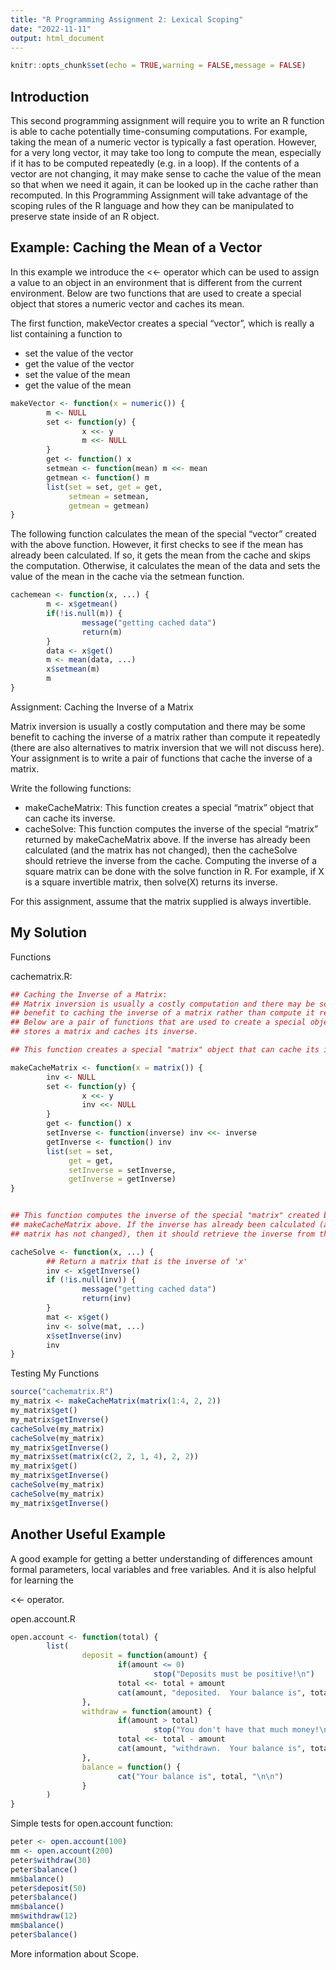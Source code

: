 ```yaml
---
title: "R Programming Assignment 2: Lexical Scoping"
date: "2022-11-11"
output: html_document
---
```


```r
knitr::opts_chunk$set(echo = TRUE,warning = FALSE,message = FALSE)
```


## Introduction

This second programming assignment will require you to write an R function is able to cache potentially time-consuming computations. For example, taking the mean of a numeric vector is typically a fast operation. However, for a very long vector, it may take too long to compute the mean, especially if it has to be computed repeatedly (e.g. in a loop). If the contents of a vector are not changing, it may make sense to cache the value of the mean so that when we need it again, it can be looked up in the cache rather than recomputed. In this Programming Assignment will take advantage of the scoping rules of the R language and how they can be manipulated to preserve state inside of an R object.

## Example: Caching the Mean of a Vector



In this example we introduce the <<- operator which can be used to assign a value to an object in an environment that is different from the current environment. Below are two functions that are used to create a special object that stores a numeric vector and caches its mean.

The first function, makeVector creates a special “vector”, which is really a list containing a function to

- set the value of the vector
-  get the value of the vector
-  set the value of the mean
- get the value of the mean

```r
makeVector <- function(x = numeric()) {
        m <- NULL
        set <- function(y) {
                x <<- y
                m <<- NULL
        }
        get <- function() x
        setmean <- function(mean) m <<- mean
        getmean <- function() m
        list(set = set, get = get,
             setmean = setmean,
             getmean = getmean)
}
```



The following function calculates the mean of the special “vector” created with the above function. However, it first checks to see if the mean has already been calculated. If so, it gets the mean from the cache and skips the computation. Otherwise, it calculates the mean of the data and sets the value of the mean in the cache via the setmean function.



```r
cachemean <- function(x, ...) {
        m <- x$getmean()
        if(!is.null(m)) {
                message("getting cached data")
                return(m)
        }
        data <- x$get()
        m <- mean(data, ...)
        x$setmean(m)
        m
}
```


Assignment: Caching the Inverse of a Matrix


Matrix inversion is usually a costly computation and there may be some benefit to caching the inverse of a matrix rather than compute it repeatedly (there are also alternatives to matrix inversion that we will not discuss here). Your assignment is to write a pair of functions that cache the inverse of a matrix.

Write the following functions:

- makeCacheMatrix: This function creates a special “matrix” object that can cache its inverse.
- cacheSolve: This function computes the inverse of the special “matrix” returned by makeCacheMatrix above. If the inverse has already been calculated (and the matrix has not changed), then the cacheSolve should retrieve the inverse from the cache.
Computing the inverse of a square matrix can be done with the solve function in R. For example, if X is a square invertible matrix, then solve(X) returns its inverse.

For this assignment, assume that the matrix supplied is always invertible.

##  My Solution

Functions 

cachematrix.R:

```r
## Caching the Inverse of a Matrix:
## Matrix inversion is usually a costly computation and there may be some 
## benefit to caching the inverse of a matrix rather than compute it repeatedly.
## Below are a pair of functions that are used to create a special object that 
## stores a matrix and caches its inverse.

## This function creates a special "matrix" object that can cache its inverse.

makeCacheMatrix <- function(x = matrix()) {
        inv <- NULL
        set <- function(y) {
                x <<- y
                inv <<- NULL
        }
        get <- function() x
        setInverse <- function(inverse) inv <<- inverse
        getInverse <- function() inv
        list(set = set,
             get = get,
             setInverse = setInverse,
             getInverse = getInverse)
}


## This function computes the inverse of the special "matrix" created by 
## makeCacheMatrix above. If the inverse has already been calculated (and the 
## matrix has not changed), then it should retrieve the inverse from the cache.

cacheSolve <- function(x, ...) {
        ## Return a matrix that is the inverse of 'x'
        inv <- x$getInverse()
        if (!is.null(inv)) {
                message("getting cached data")
                return(inv)
        }
        mat <- x$get()
        inv <- solve(mat, ...)
        x$setInverse(inv)
        inv
}
```


Testing My Functions

```r
source("cachematrix.R")
my_matrix <- makeCacheMatrix(matrix(1:4, 2, 2))
my_matrix$get()
my_matrix$getInverse()
cacheSolve(my_matrix)
cacheSolve(my_matrix)
my_matrix$getInverse()
my_matrix$set(matrix(c(2, 2, 1, 4), 2, 2))
my_matrix$get()
my_matrix$getInverse()
cacheSolve(my_matrix)
cacheSolve(my_matrix)
my_matrix$getInverse()
```


## Another Useful Example

A good example for getting a better understanding of differences amount formal parameters, local variables and free variables. And it is also helpful for learning the 


<<- operator.

open.account.R

```r
open.account <- function(total) {
        list(
                deposit = function(amount) {
                        if(amount <= 0)
                                stop("Deposits must be positive!\n")
                        total <<- total + amount
                        cat(amount, "deposited.  Your balance is", total, "\n\n")
                },
                withdraw = function(amount) {
                        if(amount > total)
                                stop("You don't have that much money!\n")
                        total <<- total - amount
                        cat(amount, "withdrawn.  Your balance is", total, "\n\n")
                },
                balance = function() {
                        cat("Your balance is", total, "\n\n")
                }
        )
}
```

Simple tests for open.account function:


```r
peter <- open.account(100)
mm <- open.account(200)
peter$withdraw(30)
peter$balance()
mm$balance()
peter$deposit(50)
peter$balance()
mm$balance()
mm$withdraw(12)
mm$balance()
peter$balance()
```

More information about Scope.


